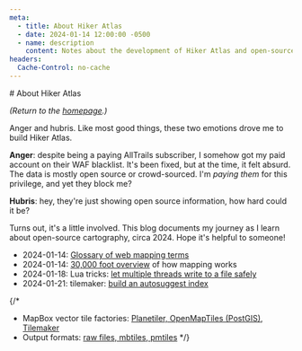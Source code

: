 ```yaml
---
meta:
  - title: About Hiker Atlas
  - date: 2024-01-14 12:00:00 -0500
  - name: description
    content: Notes about the development of Hiker Atlas and open-source cartography in general.
headers:
  Cache-Control: no-cache
---
```


<div className="frame">
# About Hiker Atlas

_(Return to the [homepage](/).)_

Anger and hubris. Like most good things, these two emotions drove me to build Hiker Atlas.

**Anger**: despite being a paying AllTrails subscriber, I somehow got my paid account on their WAF blacklist. It's been fixed, but at the time, it felt absurd. The data is mostly open source or crowd-sourced. I'm _paying them_ for this privilege, and yet they block me?

**Hubris**: hey, they're just showing open source information, how hard could it be?

Turns out, it's a little involved. This blog documents my journey as I learn about open-source cartography, circa 2024. Hope it's helpful to someone!

- 2024-01-14: [Glossary of web mapping terms](/blog/glossary)
- 2024-01-14: [30,000 foot overview](/blog/mapping-overview) of how mapping works
- 2024-01-18: Lua tricks: [let multiple threads write to a file safely](/blog/lua-atomic-file-append)
- 2024-01-21: tilemaker: [build an autosuggest index](/blog/tilemaker-autosuggest-index)

{/*
- MapBox vector tile factories: [Planetiler, OpenMapTiles (PostGIS), Tilemaker](/blog/planetiler-vs-openmaptiles-postgis-vs-tilemaker)
- Output formats: [raw files, mbtiles, pmtiles](/blog/mbtiles-vs-pmtiles)
    */}
</div>
